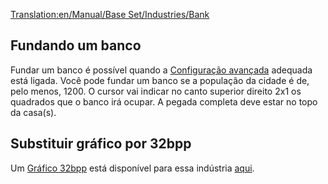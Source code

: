 [[Translation:en/Manual/Base Set/Industries/Bank]]

{{en/Manual/Base Set/Industries/Industries|image=en/Manual/Base Set/Industries/Bank.png
|name=Banco
|climates=Temperado, Sub-Ártico, [[en/Manual/Climates]].
|accepts=Dinheiro (Temperado Apenas),<br> Ouro (Sub-Ártico Apenas),<br> Diamantes (Sub-Tropical Apenas).
|produces=Dinheiro (Temperado Apenas)
|notes=Existem dois gráficos diferentes para essa indústria. O de cima é usado no clima temperado, e o de baixo nos climas Sub-Ártico e Sub-Tropical.<br/>
{{en/Phototable|[[File:en/Manual/Base Set/Industries/Tropicalbank.png]]|Sub-Ártico e Sub-Tropical|center}}
}}

==Fundando um banco==
Fundar um banco é possível quando a [[en/Archive/Manual/Settings/Advanced Settings/Economy#manual-primary-industry-construction-method|Configuração avançada]] adequada está ligada. Você pode fundar um banco se a população da cidade é de, pelo menos, 1200. O cursor vai indicar no canto superior direito 2x1 os quadrados que o banco irá ocupar. A pegada completa deve estar no topo da casa(s).

==Substituir gráfico por 32bpp==
Um [[en/Archive/Old 32bpp/32bit Graphics Development#user-info|Gráfico 32bpp]] está disponível para essa indústria [[en/Archive/Old 32bpp/List of downloadable 32 bpp tars|aqui]].